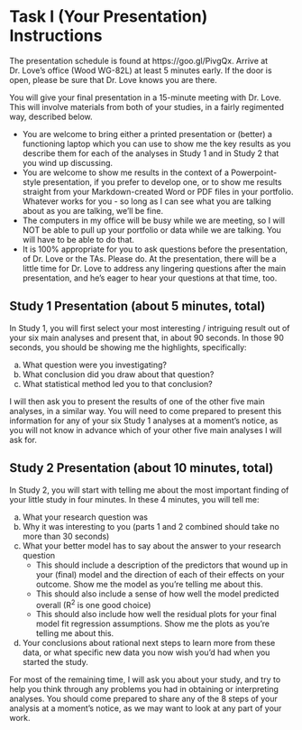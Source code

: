 # Task I (Your Presentation) Instructions {#taskI}

The presentation schedule is found at https://goo.gl/PivgQx. Arrive at Dr. Love's office (Wood WG-82L) at least 5 minutes early. If the door is open, please be sure that Dr. Love knows you are there.

You will give your final presentation in a 15-minute meeting with Dr. Love. This will involve materials from both of your studies, in a fairly regimented way, described below.

- You are welcome to bring either a printed presentation or (better) a functioning laptop which you can use to show me the key results as you describe them for each of the analyses in Study 1 and in Study 2 that you wind up discussing.
- You are welcome to show me results in the context of a Powerpoint-style presentation, if you prefer to develop one, or to show me results straight from your Markdown-created Word or PDF files in your portfolio. Whatever works for you - so long as I can see what you are talking about as you are talking, we'll be fine.
- The computers in my office will be busy while we are meeting, so I will NOT be able to pull up your portfolio or data while we are talking. You will have to be able to do that.
- It is 100% appropriate for you to ask questions before the presentation, of Dr. Love or the TAs. Please do. At the presentation, there will be a little time for Dr. Love to address any lingering questions after the main presentation, and he's eager to hear your questions at that time, too.

## Study 1 Presentation (about 5 minutes, total)

In Study 1, you will first select your most interesting / intriguing result out of your six main analyses and present that, in about 90 seconds. In those 90 seconds, you should be showing me the highlights, specifically:

a. What question were you investigating?
b. What conclusion did you draw about that question?
c. What statistical method led you to that conclusion?

I will then ask you to present the results of one of the other five main analyses, in a similar way. You will need to come prepared to present this information for any of your six Study 1 analyses at a moment's notice, as you will not know in advance which of your other five main analyses I will ask for.

## Study 2 Presentation (about 10 minutes, total)

In Study 2, you will start with telling me about the most important finding of your little study in four minutes. In these 4 minutes, you will tell me:

a. What your research question was
b. Why it was interesting to you (parts 1 and 2 combined should take no more than 30 seconds)
c. What your better model has to say about the answer to your research question
    + This should include a description of the predictors that wound up in your (final) model and the direction of each of their effects on your outcome. Show me the model as you're telling me about this.
    + This should also include a sense of how well the model predicted overall (R^2^ is one good choice)
    + This should also include how well the residual plots for your final model fit regression assumptions. Show me the plots as you're telling me about this.
d. Your conclusions about rational next steps to learn more from these data, or what specific new data you now wish you'd had when you started the study.

For most of the remaining time, I will ask you about your study, and try to help you think through any problems you had in obtaining or interpreting analyses. You should come prepared to share any of the 8 steps of your analysis at a moment's notice, as we may want to look at any part of your work.
